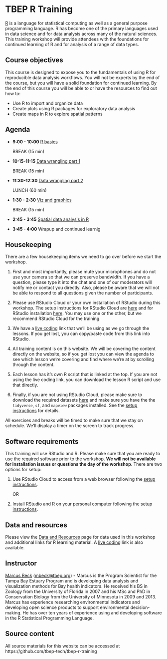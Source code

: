 # TBEP R Training

[R](https://www.r-project.org/) is a language for statistical computing as well as a general purpose programming language. R has become one of the primary languages used in data science and for data analysis across many of the natural sciences. This training workshop will provide attendees with the foundations for continued learning of R and for analysis of a range of data types. 

## Course objectives

This course is designed to expose you to the fundamentals of using R for reproducible data analysis workflows.  You will not be experts by the end of the course, but you will have a solid foundation for continued learning.  By the end of this course you will be able to or have the resources to find out how to:

* Use R to import and organize data
* Create plots using R packages for exploratory data analysis
* Create maps in R to explore spatial patterns

## Agenda

* __9:00 - 10:00__ [R basics](R_Basics.html)
  
  BREAK (15 min)
  
* __10:15-11:15__ [Data wrangling part 1](Data_Wrangling_1.html)

  BREAK (15 min)

* __11:30-12:30__ [Data wrangling part 2](Data_Wrangling_2.html)

  LUNCH (60 min)
  
* __1:30 - 2:30__ [Viz and graphics](Viz_and_Graphics.html)

  BREAK (15 min)
  
* __2:45 - 3:45__ [Spatial data analysis in R](mapping.html)

* __3:45 - 4:00__ Wrapup and continued learnig

## Housekeeping 

There are a few housekeeping items we need to go over before we start the workshop.  

1. First and most importantly, please mute your microphones and do not use your camera so that we can preserve bandwidth.  If you have a question, please type it into the chat and one of our moderators will notify me or contact you directly.  Also, please be aware that we will not be able to respond to all questions given the number of participants. 

1. Please use RStudio Cloud or your own installation of RStudio during this workshop.  The setup instructions for RStudio Cloud are [here](https://tbep-tech.github.io/tbep-r-training/setupcloud.html) and for RStudio installation [here](https://tbep-tech.github.io/tbep-r-training/setup.html).  You may use one or the other, but we recommend RStudio Cloud for the training. 

1. We have a [live coding](https://tinyurl.com/tbep-r-training-live-coding) link that we'll be using as we go through the lessons. If you get lost, you can copy/paste code from this link into RStudio. 

1. All training content is on this website.  We will be covering the content directly on the website, so if you get lost you can view the agenda to see which lesson we're covering and find where we're at by scrolling through the content. 

1. Each lesson has it's own R script that is linked at the top. If you are not using the live coding link, you can download the lesson R script and use that directly. 

1. Finally, if you are not using RStudio Cloud, please make sure to download the required datasets [here](https://tbep-tech.github.io/tbep-r-training/data/data.zip) and make sure you have the the `tidyverse`, `sf`, and `mapview` packages installed. See the [setup instructions](https://tbep-tech.github.io/tbep-r-training/setup.html) for details.  

All exercises and breaks will be timed to make sure that we stay on schedule. We'll display a timer on the screen to track progress. 

## Software requirements

This training will use RStudio and R. Please make sure that you are ready to use the required software prior to the workshop.  __We will not be available for installation issues or questions the day of the workshop__.  There are two options for setup:

1. Use RStudio Cloud to access from a web browser following the [setup instructions](setupcloud.html). 

     OR 
     
1. Install RStudio and R on your personal computer following the [setup instructions](setup.html). 

## Data and resources

Please view the [Data and Resources](Data_and_Resources.html) page for data used in this workshop and additional links for R learning material.  A [live coding](https://tinyurl.com/tbep-r-training-live-coding) link is also available.

## Instructor

[Marcus Beck](https://fawda123.github.io/CV/Beck_CV.pdf) ([mbeck@tbep.org](mailto:mbeck@tbep.org)) - Marcus is the Program Scientist for the Tampa Bay Estuary Program and is developing data analysis and visualization methods for Bay health indicators.  He received his BS in Zoology from the University of Florida in 2007 and his MSc and PhD in Conservation Biology from the University of Minnesota in 2009 and 2013. Marcus has experience researching environmental indicators and developing open science products to support environmental decision-making.  He has over ten years of experience using and developing software in the R Statistical Programming Language.

## Source content

All source materials for this website can be accessed at https://github.com/tbep-tech/tbep-r-training
